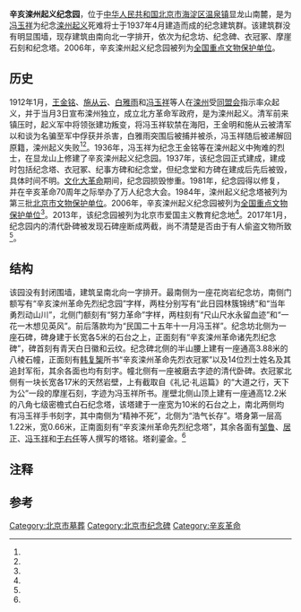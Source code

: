 {{coord|40|02|57|N|116|09|33|E|display=title|scale:10000}}
{{文物保护单位
| 级别 = 全国
| 图片 = Memorial park to the martyrs in 1911 Luanzhou Revolution (20170108153323).jpg
| 名称 = 辛亥滦州起义纪念园
| 编号 = 6-886
| 分类 = 近现代重要史迹及代表性建筑
| 时代 = [[中華民國|民国]]
| 所在 = [[北京市|北京市]][[海淀区|海淀区]]
| 登录 = 2006年
| Cat = 北京全国重点文物保护单位
}}
'''辛亥滦州起义纪念园'''，位于[[中华人民共和国|中华人民共和国]][[北京市|北京市]][[海淀区|海淀区]][[温泉地区|温泉镇]]显龙山南麓，是为[[冯玉祥|冯玉祥]]为纪念[[滦州起义|滦州起义]]死难将士于1937年4月建造而成的纪念建筑群。该建筑群没有明显围墙，现存建筑由南向北一字排开，依次为纪念坊、纪念碑、衣冠冢、摩崖石刻和纪念塔。2006年，辛亥滦州起义纪念园被列为[[全国重点文物保护单位|全国重点文物保护单位]]。
==历史==
{{see also|滦州起义}}
1912年1月，[[王金铭|王金铭]]、[[施从云|施从云]]、[[白雅雨|白雅雨]]和[[冯玉祥|冯玉祥]]等人在[[滦州|滦州]]受[[同盟会|同盟会]]指示率众起义，并于当月3日宣布滦州独立，成立北方革命军政府，是为滦州起义。清军前来镇压时，起义军中将领张建功叛变，将冯玉祥软禁在海阳，王金明和施从云被清军以和谈为名骗至军中俘获并杀害，白雅雨突围后被捕并被杀，冯玉祥随后被递解回原籍，滦州起义失败<ref name="one"/><ref name="two"/>。1936年，冯玉祥为纪念王金铭等在滦州起义中殉难的烈士，在显龙山上修建了辛亥滦州起义纪念园。1937年，该纪念园正式建成，建成时包括纪念塔、衣冠冢、纪事方碑和纪念堂，但纪念堂和方碑在建成后先后被毁，具体时间不明。[[文化大革命|文化大革命]]期间，纪念园损毁惨重。1981年，纪念园得以修复，并在辛亥革命70周年之际举办了万人纪念大会{{r|three|page=452-453}}。1984年，滦州起义纪念塔被列为第三批[[北京市文物保护单位|北京市文物保护单位]]{{r|four|page=578}}。2006年，辛亥滦州起义纪念园被列为[[全国重点文物保护单位|全国重点文物保护单位]]<ref name="eight"/>。2013年，该纪念园被列为北京市爱国主义教育纪念地<ref name="nine"/>。2017年1月，纪念园内的清代卧碑被发现石碑座断成两截，尚不清楚是否由于有人偷盗文物所致<ref name="seven"/>。

==结构==
该园没有封闭围墙，建筑呈南北向一字排开。最南侧为一座花岗岩纪念坊，南侧门额写有“辛亥滦州革命先烈纪念园”字样，两柱分别写有“此日园林簇锦绣”和“当年勇烈动山川”，北侧门额刻有“努力革命”字样，两柱刻有“尺山尺水永留血迹”和“一花一木想见英风”。前后落款均为“民国二十五年十一月冯玉祥”。纪念坊北侧为一座石碑，碑身建于长宽各5米的石台之上，正面刻有“辛亥滦州革命诸先烈纪念碑”，碑首刻有青天白日徽和云纹。纪念碑北侧的半山腰上建有一座通高3.88米的八棱石幢，正面刻有[[韩复榘|韩复榘]]所书“辛亥滦州革命先烈衣冠冢”以及14位烈士姓名{{efn|1=这14名烈士均为滦州起义中姓名可考且事迹可考者<ref name="six"/>。}}及其追封军衔，其余各面也均有刻字。幢北侧有一座被磨去字迹的清代卧碑。衣冠冢北侧有一块长宽各17米的天然岩壁，上有截取自《礼记·礼运篇》的“大道之行，天下为公”一段的摩崖石刻，字迹为冯玉祥所书。崖壁北侧山顶上建有一座通高12.2米的八角七级密檐式白石纪念塔，该塔建于一座宽为10米的石台之上，南北两侧均有冯玉祥手书刻字，其中南侧为“精神不死”，北侧为“浩气长存”。塔身第一层高1.22米，宽0.66米，正南面刻有“辛亥滦州革命先烈纪念塔”，其余各面有[[邹鲁|邹鲁]]、[[居正|居正]]、[[冯玉祥|冯玉祥]]和[[于右任|于右任]]等人撰写的塔铭。塔刹鎏金。{{r|three|page=452-453}}{{r|five|page=876}}<ref name="two"/>

==注释==
{{notelist}}
==参考==
{{reflist|2|refs=
<ref name="one">{{cite news |language = zh-cn |url = http://news.163.com/11/1011/23/7G4D4IOT00014AED.html |title = 推翻帝制 成于滦州起义 |publisher = 北京晨报 |date = 2011-10-11 |accessdate = 2017-02-07 |archive-url = https://web.archive.org/web/20170208033802/http://news.163.com/11/1011/23/7G4D4IOT00014AED.html |archive-date = 2017-02-08 |dead-url = yes }}</ref>
<ref name="two">{{cite news |language = zh-cn |url = http://www.china.com.cn/photochina/zhuanti/xinhai100/2011-09/05/content_23356839.htm |title = 辛亥百年——访辛亥革命滦州起义纪念园 |publisher = 中国网 |date = 2011-09-05 |accessdate = 2017-02-07 |archive-date = 2014-01-21 |archive-url = https://web.archive.org/web/20140121001238/http://www.china.com.cn/photochina/zhuanti/xinhai100/2011-09/05/content_23356839.htm |dead-url = no }}</ref>
<ref name="three">{{Cite book | author = 张明义，王立行，段柄仁主编；宋惕冰（卷）主编；北京市地方志编纂委员会编 | title = 北京志·文物卷·文物志 | location = 北京 | publisher = 北京出版社 | date = 2006-03-01 | pages =784 | ISBN = 7-200-05631-6 | accessdate = 2015-01-28 | quote = }}</ref>
<ref name="four">{{Cite book | author = 北京市地方志编纂委员会编 | title = 北京志·城乡规划卷·建筑工程设计志 | location = 北京 | publisher = 北京出版社 | date = 2007-03-01 | pages =607 | ISBN = 7-200-06440-8 | accessdate = 2015-01-28 | quote = }}</ref>
<ref name="five">{{Cite book | author = 北京市海淀区地方志编纂委员会编 | title = 北京市海淀区志 | location = 北京 | publisher = 北京出版社 | date = 2004-04-01 | pages =1063 | ISBN = 7-200-05091-1 | accessdate = 2015-01-28 | quote = }}</ref>
<ref name="six">{{cite journal zh |author=赵迅 |date=1984-03 |title=西山温泉的滦州革命纪念园 |journal=学习与研究 |volume= |issue= |pages=40 |id= |url= |accessdate=2015-01-28 |quote= }}</ref>
<ref name="seven">{{cite news |language = zh-cn |url = http://news.163.com/17/0116/13/CATEV2PO00018AOR.html |title = 辛亥滦州起义纪念园 国保文物石碑座断成两截 |publisher = 法制晚报 |date = 2017-01-16 |accessdate = 2017-02-07 |archive-url = https://web.archive.org/web/20170208033805/http://news.163.com/17/0116/13/CATEV2PO00018AOR.html |archive-date = 2017-02-08 |dead-url = yes }}</ref>
<ref name="eight">{{cite news |language = zh-cn |url = http://www.ncha.gov.cn/col/col1649/index.html |title = 国务院关于核定并公布第六批全国重点文物保护单位的通知 |publisher = 宁夏日报电子版 |date = 2010-12-22 |accessdate = 2015-01-28 |archive-url = https://web.archive.org/web/20141006110251/http://www.sach.gov.cn/col/col1649/index.html |archive-date = 2014-10-06 |dead-url = yes }}</ref>
<ref name="nine">{{cite news |language = zh-cn |url = http://news.sina.com.cn/o/2013-06-28/032427518592.shtml |title = 19家爱国教育纪念地命名 |publisher = 京华时报 |date = 2013-06-22 |accessdate = 2017-02-07 |archive-date = 2020-08-08 |archive-url = https://web.archive.org/web/20200808132100/http://news.sina.com.cn/o/2013-06-28/032427518592.shtml |dead-url = no }}</ref>
}}

{{北京全国重点文物保护单位}}

[[Category:北京市墓葬|Category:北京市墓葬]]
[[Category:北京市纪念碑|Category:北京市纪念碑]]
[[Category:辛亥革命|Category:辛亥革命]]